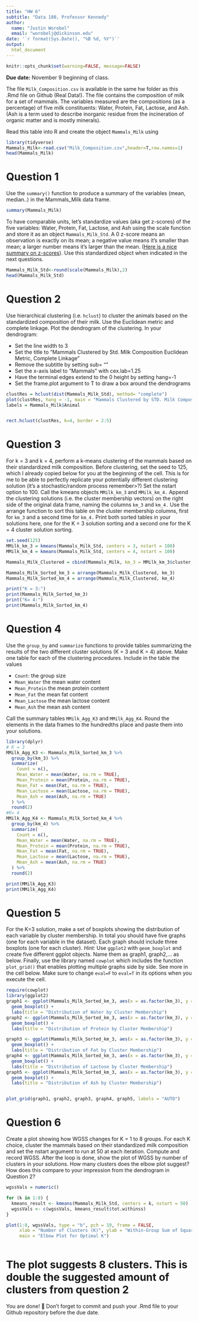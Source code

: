 ```yaml
---
title: "HW 6"
subtitle: "Data 180, Professor Kennedy"
author: 
  name: "Justin Worobel"
  email: "worobelj@dickinson.edu"
date: '`r format(Sys.Date(), "%B %d, %Y")`'
output: 
  html_document
---
```


```r
knitr::opts_chunk$set(warning=FALSE, message=FALSE)
```

**Due date:** November 9 beginning of class.


The file `Milk_Composition.csv` is available in the same hw folder as this .Rmd file on Github (Real Data!). The file contains the composition of milk for a set of mammals. The variables measured are the compositions (as a percentage) of five milk constituents: Water, Protein, Fat, Lactose, and Ash. (Ash is a term used to describe inorganic residue from the incineration of organic matter and is mostly minerals).

Read this table into R and create the object `Mammals_Milk` using

```r
library(tidyverse)
Mammals_Milk<-read.csv("Milk_Composition.csv",header=T,row.names=1)
head(Mammals_Milk)
```

# Question 1
Use the `summary()` function to produce a summary of the variables (mean, median..) in the Mammals_Milk data frame.

```r
summary(Mammals_Milk)
```

To have comparable units, let's standardize values (aka get z-scores) of the five variables: Water, Protein, Fat, Lactose, and Ash using the scale function and store it as an object `Mammals_Milk_Std`. A 0 z-score means an observation is exactly on its mean; a negative value means it's smaller than mean; a larger number means it's larger than the mean. ([Here is a nice summary on z-scores](https://www.simplypsychology.org/z-score.html)). Use this standardized object when indicated in the next questions. 

```r
Mammals_Milk_Std<-round(scale(Mammals_Milk),2)
head(Mammals_Milk_Std)
```
# Question 2
Use hierarchical clustering (i.e. `hclust`) to cluster the animals based on the standardized composition of their milk. Use the Euclidean metric and complete linkage. Plot the dendrogram of the clustering. In your dendrogram: 

*	Set the line width to 3
*	Set the title to “Mammals Clustered by Std. Milk Composition \n Euclidean Metric, Complete Linkage”
*	Remove the subtitle by setting sub= ""
*	Set the x-axis label to “Mammals” with cex.lab=1.25
*	Have the terminal edges extend to the 0 height by setting hang=-1
*	Set the frame.plot argument to T to draw a box around the dendrograms

```r
clustRes = hclust(dist(Mammals_Milk_Std), method= "complete")
plot(clustRes, hang = -1, main = "Mammals Clustered by STD. Milk Composition \n Euclidean Metric, Complete Linkage", sub = "", xlab = "Mammals", cex.lab = 1.25, frame.plot = TRUE, labels = FALSE)
labels = Mammals_Milk$Animal


rect.hclust(clustRes, k=4, border = 2:5)
```

# Question 3
For k = 3 and k = 4, perform a k-means clustering of the mammals based on their standardized milk composition. Before clustering, set the seed to 125, which I already copied below for you at the beginning of the cell. This is for me to be able to perfectly replicate your potentially different clustering solution (it's a stochastic/random process remember>?) Set the nstart option to 100. Call the kmeans objects `MMilk_km_3` and `MMilk_km_4.` Append the clustering solutions (i.e. the cluster membership vectors) on the right side of the original data frame, naming the columns `km_3` and `km_4.` Use the arrange function to sort this table on the cluster membership columns, first for `km_3` and a second time for `km_4.` Print both sorted tables in your solutions here, one for the K = 3 solution sorting and a second one for the K = 4 cluster solution sorting.

```r
set.seed(125)
MMilk_km_3 = kmeans(Mammals_Milk_Std, centers = 3, nstart = 100)
MMilk_km_4 = kmeans(Mammals_Milk_Std, centers = 4, nstart = 100)

Mammals_Milk_Clustered = cbind(Mammals_Milk, km_3 = MMilk_km_3$cluster, km_4 = MMilk_km_4$cluster)

Mammals_Milk_Sorted_km_3 = arrange(Mammals_Milk_Clustered, km_3)
Mammals_Milk_Sorted_km_4 = arrange(Mammals_Milk_Clustered, km_4)

print("K = 3:")
print(Mammals_Milk_Sorted_km_3)
print("K= 4:")
print(Mammals_Milk_Sorted_km_4)
```

# Question 4
Use the `group_by` and `summarize` functions to provide tables summarizing the results of the two different cluster solutions (K = 3 and K = 4) above. Make one table for each of the clustering procedures. Include in the table the values

*	`Count`: the group size
*	`Mean_Water` the mean water content
*	`Mean_Protein` the mean protein content
*	`Mean_Fat` the mean fat content
*	`Mean_Lactose` the mean lactose content
*	`Mean_Ash` the mean ash content

Call the summary tables `MMilk_Agg_K3` and `MMilk_Agg_K4`. Round the elements in the data frames to the hundredths place and paste them into your solutions.

```r
library(dplyr)
# K = 3
MMilk_Agg_K3 <- Mammals_Milk_Sorted_km_3 %>%
  group_by(km_3) %>%
  summarize(
    Count = n(),
    Mean_Water = mean(Water, na.rm = TRUE),
    Mean_Protein = mean(Protein, na.rm = TRUE),
    Mean_Fat = mean(Fat, na.rm = TRUE),
    Mean_Lactose = mean(Lactose, na.rm = TRUE),
    Mean_Ash = mean(Ash, na.rm = TRUE)
  ) %>%
  round(2)
#K= 4
MMilk_Agg_K4 <- Mammals_Milk_Sorted_km_4 %>%
  group_by(km_4) %>%
  summarize(
    Count = n(),
    Mean_Water = mean(Water, na.rm = TRUE),
    Mean_Protein = mean(Protein, na.rm = TRUE),
    Mean_Fat = mean(Fat, na.rm = TRUE),
    Mean_Lactose = mean(Lactose, na.rm = TRUE),
    Mean_Ash = mean(Ash, na.rm = TRUE)
  ) %>%
  round(2)

print(MMilk_Agg_K3)
print(MMilk_Agg_K4)
```
# Question 5
For the K=3 solution, make a set of boxplots showing the distribution of each variable by cluster membership. In total you should have five graphs (one for each variable in the dataset). Each graph should include three boxplots (one for each cluster). *Hint:* Use `ggplot2` with `geom_boxplot` and create five different ggplot objects. Name them as graph1, graph2,... as below. Finally, use the library named `cowplot` which includes the function `plot_grid()` that enables plotting multiple graphs side by side. See more in the cell below. Make sure to change `eval=F` to `eval=T` in its options when you execute the cell.

```r
require(cowplot)
library(ggplot2)
graph1 <- ggplot(Mammals_Milk_Sorted_km_3, aes(x = as.factor(km_3), y = Water)) +
  geom_boxplot() +
  labs(title = "Distribution of Water by Cluster Membership")
graph2 <- ggplot(Mammals_Milk_Sorted_km_3, aes(x = as.factor(km_3), y = Protein)) +
  geom_boxplot() +
  labs(title = "Distribution of Protein by Cluster Membership")

graph3 <- ggplot(Mammals_Milk_Sorted_km_3, aes(x = as.factor(km_3), y = Fat)) +
  geom_boxplot() +
  labs(title = "Distribution of Fat by Cluster Membership")
graph4 <- ggplot(Mammals_Milk_Sorted_km_3, aes(x = as.factor(km_3), y = Lactose)) +
  geom_boxplot() +
  labs(title = "Distribution of Lactose by Cluster Membership")
graph5 <- ggplot(Mammals_Milk_Sorted_km_3, aes(x = as.factor(km_3), y = Ash)) +
  geom_boxplot() +
  labs(title = "Distribution of Ash by Cluster Membership")


plot_grid(graph1, graph2, graph3, graph4, graph5, labels = "AUTO")
```

# Question 6
Create a plot showing how WGSS changes for K = 1 to 8 groups. For each K choice, cluster the mammals based on their standardized milk composition and set the nstart argument to run at 50 at each iteration. Compute and record WGSS. After the loop is done, show the plot of WGSS by number of clusters in your solutions. How many clusters does the elbow plot suggest? How does this compare to your impression from the dendrogram in Question 2?

```r
wgssVals = numeric()

for (k in 1:8) {
  kmeans_result <- kmeans(Mammals_Milk_Std, centers = k, nstart = 50)
  wgssVals <- c(wgssVals, kmeans_result$tot.withinss)
}

plot(1:8, wgssVals, type = "b", pch = 19, frame = FALSE, 
     xlab = "Number of Clusters (K)", ylab = "Within-Group Sum of Squares (WGSS)",
     main = "Elbow Plot for Optimal K")



```
# The plot suggests 8 clusters. This is double the suggested amount of clusters from question 2

You are done! 🏁 Don't forget to commit and push your .Rmd file to your Github repository before the due date.


